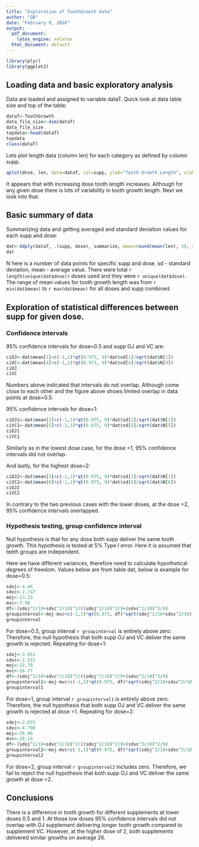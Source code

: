 ```yaml
---
title: "Exploration of ToothGrowth data"
author: "GB"
date: "February 9, 2016"
output:
  pdf_document:
    latex_engine: xelatex
  html_document: default
---
```


```r
library(plyr)
library(ggplot2)
```


## Loading data and basic exploratory analysis

Data are loaded and assigned to variable dataT. Quick look at data table size and top of the table:

```r
dataT<-ToothGrowth
data_file_size<-dim(dataT)
data_file_size
topdata<-head(dataT)
topdata
class(dataT)
```

Lets plot length data (column len) for each category as defined by column supp. 
```r
qplot(dose, len, data=dataT, col=supp, ylab="Tooth Growth Length", xlab="Dose")

```

It appears that with increasing dose tooth length increases. Although for any given dose there is lots of variability in tooth growth length. Next we look into that.

## Basic summary of data

Summarizing data and getting averaged and standard deviation values for each supp and dose:
```r
dat<-ddply(dataT, .(supp, dose), summarize, mean=round(mean(len), 3), sd=round(sd(len), 3), N=length(len))
dat
```
N here is a number of data points for specific supp and dose. sd - standard deviation, mean - average value.
There were total `r length(unique(dat$dose))` doses used and they were `r unique(dat$dose)`. The range of mean values for tooth growth length was from `r min(dat$mean) ` to `r max(dat$mean)` for all doses and supp combined.

## Exploration of statistical differences between supp for given dose.

### Confidence intervals

95% confidence intervals for dose=0.5 and supp OJ and VC are:
```r
ciOJ<-dat$mean[1]+c(-1,1)*qt(0.975, 9)*dat$sd[1]/sqrt(dat$N[1])
ciVC<-dat$mean[4]+c(-1,1)*qt(0.975, 9)*dat$sd[4]/sqrt(dat$N[4])
ciOJ
ciVC
```
Numbers above indicated that intervals do not overlap. Although come close to each other and the figure above shows limited overlap in data points at dose=0.5.

95% confidence intervals for dose=1:

```r
ciOJ1<-dat$mean[2]+c(-1,1)*qt(0.975, 9)*dat$sd[2]/sqrt(dat$N[2])
ciVC1<-dat$mean[5]+c(-1,1)*qt(0.975, 9)*dat$sd[5]/sqrt(dat$N[5])
ciOJ1
ciVC1

```

Similarly as in the lowest dose case, for the dose =1, 95% confidence intervals did not overlap.

And lastly, for the highest dose=2:

```r
ciOJ2<-dat$mean[3]+c(-1,1)*qt(0.975, 9)*dat$sd[3]/sqrt(dat$N[3])
ciVC2<-dat$mean[6]+c(-1,1)*qt(0.975, 9)*dat$sd[6]/sqrt(dat$N[6])
ciOJ2
ciVC2

```

In contrary to the two previous cases with the lower doses, at the dose =2, 95% confidence intervals overlapped. 


### Hypothesis testing, group confidence interval

Null hypothesis is that for any dose both supp deliver the same tooth growth. This hypothesis is tested at 5% Type I error. 
Here it is assumed that teeth groups are independent. 

Here we have different variances, therefore need to calculate hypothetical degrees of freedom. Values below are from table dat, below is example for dose=0.5:
```r
sdoj<-4.46
sdvc<-2.747
moj<-13.23
mvc<-7.98
df<-(sdoj^2/10+sdvc^2/10)^2/((sdoj^2/10)^2/9+(sdvc^2/10)^2/9)
groupinterval<-moj-mvc+c(-1,1)*qt(0.975, df)*sqrt(sdoj^2/10+sdvc^2/10)
groupinterval

```
For dose=0.5, group interval `r groupinterval` is entirely above zero. Therefore, the null hypothesis that both supp OJ and VC deliver the same growth is rejected.
Repeating for dose=1:
```r
sdoj<-3.911
sdvc<-2.515
moj<-22.70
mvc<-16.77
df<-(sdoj^2/10+sdvc^2/10)^2/((sdoj^2/10)^2/9+(sdvc^2/10)^2/9)
groupinterval1<-moj-mvc+c(-1,1)*qt(0.975, df)*sqrt(sdoj^2/10+sdvc^2/10)
groupinterval1
```
For dose=1, group interval `r groupinterval1` is entirely above zero. Therefore, the null hypothesis that both supp OJ and VC deliver the same growth is rejected at dose =1.
Repeating for dose=2:
```r
sdoj<-2.655
sdvc<-4.798
moj<-26.06
mvc<-26.14
df<-(sdoj^2/10+sdvc^2/10)^2/((sdoj^2/10)^2/9+(sdvc^2/10)^2/9)
groupinterval2<-moj-mvc+c(-1,1)*qt(0.975, df)*sqrt(sdoj^2/10+sdvc^2/10)
groupinterval2
```
For dose=2, group interval `r groupinterval2` includes zero. Therefore, we fail to reject the null hypothesis that both supp OJ and VC deliver the same growth at dose =2.

## Conclusions

There is a difference in tooth growth for different supplements at lower doses 0.5 and 1. At those low doses 95% confidence intervals did not overlap with OJ supplement delivering longer tooth growth compared to supplement VC. However, at the higher dose of 2, both supplements delivered similar growths on average 26. 